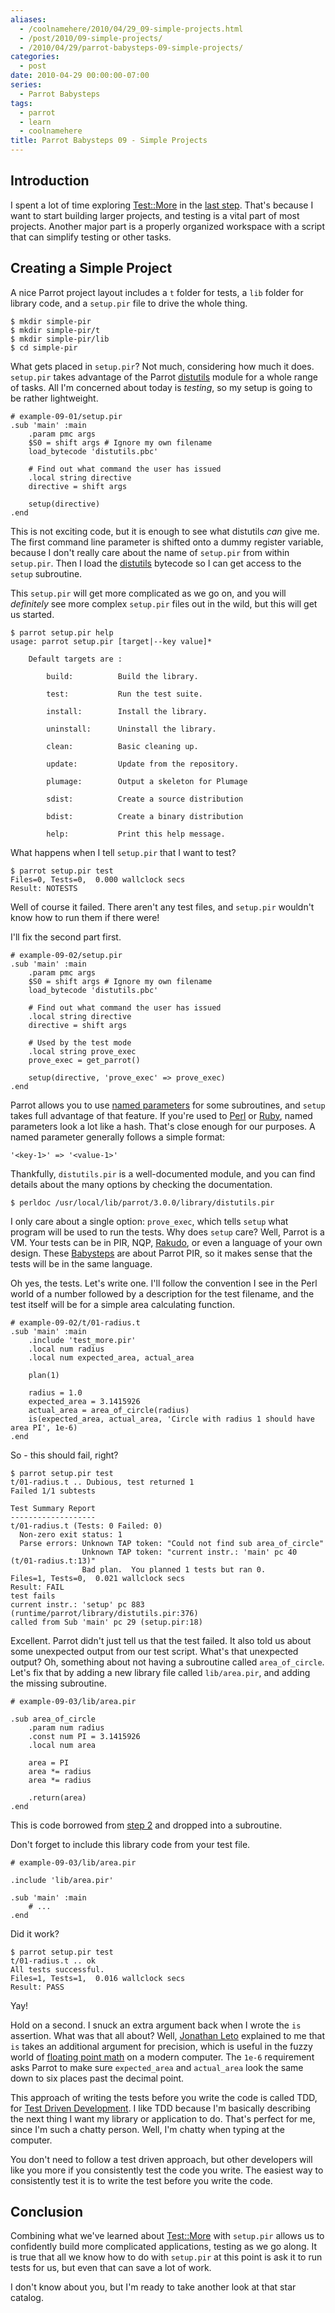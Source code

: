 ```yaml
---
aliases:
  - /coolnamehere/2010/04/29_09-simple-projects.html
  - /post/2010/09-simple-projects/
  - /2010/04/29/parrot-babysteps-09-simple-projects/
categories:
  - post
date: 2010-04-29 00:00:00-07:00
series:
  - Parrot Babysteps
tags:
  - parrot
  - learn
  - coolnamehere
title: Parrot Babysteps 09 - Simple Projects
---
```


[Test::More]: https://github.com/parrot/parrot/blob/RELEASE_3_0_0/runtime/parrot/library/Test/More.pir
[distutils]: https://github.com/parrot/parrot/blob/RELEASE_3_0_0/runtime/parrot/library/distutils.pir
[last step]: /post/2009/12/parrot-babysteps-08-testing-with-testmore

## Introduction

I spent a lot of time exploring [Test::More][] in the [last step][]. That's because
I want to start building larger projects, and testing is a vital part of most
projects. Another major part is a properly organized workspace with a script that
can simplify testing or other tasks.

## Creating a Simple Project

A nice Parrot project layout includes a `t` folder for tests, a `lib` folder for
library code, and a `setup.pir` file to drive the whole thing.

```
$ mkdir simple-pir
$ mkdir simple-pir/t
$ mkdir simple-pir/lib
$ cd simple-pir
```

What gets placed in `setup.pir`? Not much, considering how much it does.
`setup.pir` takes advantage of the Parrot [distutils][] module for a whole range
of tasks. All I'm concerned about today is *testing*, so my setup is going to be
rather lightweight.

```
# example-09-01/setup.pir
.sub 'main' :main
    .param pmc args
    $S0 = shift args # Ignore my own filename
    load_bytecode 'distutils.pbc'

    # Find out what command the user has issued
    .local string directive
    directive = shift args

    setup(directive)
.end
```

This is not exciting code, but it is enough to see what distutils *can* give me.
The first command line parameter is shifted onto a dummy register variable, 
because I don't really care about the name of `setup.pir` from within
`setup.pir`.  Then I load the [distutils][] bytecode so I can get access to the `setup` subroutine. 

This `setup.pir` will get more complicated as we go on, and you will
*definitely* see more complex `setup.pir` files out in the wild, but this will
get us started.

```
$ parrot setup.pir help
usage: parrot setup.pir [target|--key value]*

    Default targets are :

        build:          Build the library.

        test:           Run the test suite.

        install:        Install the library.

        uninstall:      Uninstall the library.

        clean:          Basic cleaning up.

        update:         Update from the repository.

        plumage:        Output a skeleton for Plumage

        sdist:          Create a source distribution

        bdist:          Create a binary distribution

        help:           Print this help message.
```

What happens when I tell `setup.pir` that I want to test?

```
$ parrot setup.pir test
Files=0, Tests=0,  0.000 wallclock secs
Result: NOTESTS
```

Well of course it failed. There aren't any test files, and `setup.pir` wouldn't
know how to run them if there were!

I'll fix the second part first.

```
# example-09-02/setup.pir
.sub 'main' :main
    .param pmc args
    $S0 = shift args # Ignore my own filename
    load_bytecode 'distutils.pbc'

    # Find out what command the user has issued
    .local string directive
    directive = shift args

    # Used by the test mode
    .local string prove_exec
    prove_exec = get_parrot()

    setup(directive, 'prove_exec' => prove_exec)
.end
```

[named parameters]: http://docs.parrot.org/parrot/latest/html/docs/book/pir/ch06_subroutines.pod.html#Named_Parameters
[Perl]: /tags/perl/
[Ruby]: /tags/ruby/

Parrot allows you to use [named parameters][] for some subroutines, and `setup`
takes full advantage of that feature. If you're used to [Perl][] or [Ruby][],
named parameters look a lot like a hash. That's close enough for our purposes. A
named parameter generally follows a simple format:

```
'<key-1>' => '<value-1>'
```

Thankfully, `distutils.pir` is a well-documented module, and you
can find details about the many options by checking the documentation.

```
$ perldoc /usr/local/lib/parrot/3.0.0/library/distutils.pir
```

[Rakudo]: /tags/raku-lang/
[Babysteps]: /post/2009/07/parrot-babysteps

I only care about a single option: `prove_exec`, which tells `setup` what program 
will be used to run the tests. Why does `setup` care? Well, Parrot is a VM. Your 
tests can be in PIR, NQP, [Rakudo][], or even a language of your own design.
These [Babysteps][] are about Parrot PIR, so it makes sense that the tests will be in
the same language.

Oh yes, the tests. Let's write one. I'll follow the convention I see in the Perl
world of a number followed by a description for the test filename, and the test
itself will be for a simple area calculating function.

```
# example-09-02/t/01-radius.t
.sub 'main' :main
    .include 'test_more.pir'
    .local num radius
    .local num expected_area, actual_area

    plan(1)

    radius = 1.0
    expected_area = 3.1415926
    actual_area = area_of_circle(radius)
    is(expected_area, actual_area, 'Circle with radius 1 should have area PI', 1e-6)
.end
```

So - this should fail, right?

```
$ parrot setup.pir test
t/01-radius.t .. Dubious, test returned 1
Failed 1/1 subtests 

Test Summary Report
-------------------
t/01-radius.t (Tests: 0 Failed: 0)
  Non-zero exit status: 1
  Parse errors: Unknown TAP token: "Could not find sub area_of_circle"
                Unknown TAP token: "current instr.: 'main' pc 40
(t/01-radius.t:13)"
                Bad plan.  You planned 1 tests but ran 0.
Files=1, Tests=0,  0.021 wallclock secs
Result: FAIL
test fails
current instr.: 'setup' pc 883 (runtime/parrot/library/distutils.pir:376)
called from Sub 'main' pc 29 (setup.pir:18)
```

Excellent. Parrot didn't just tell us that the test failed. It also told us
about some unexpected output from our test script. What's that unexpected
output? Oh, something about not having a subroutine called `area_of_circle`.
Let's fix that by adding a new library file called `lib/area.pir`, and adding
the missing subroutine.

```
# example-09-03/lib/area.pir

.sub area_of_circle
    .param num radius
    .const num PI = 3.1415926
    .local num area

    area = PI
    area *= radius
    area *= radius

    .return(area)
.end
```

[step 2]: /post/2009/07/parrot-babysteps-02-variables-and-types

This is code borrowed from [step 2][] and dropped into a subroutine.

Don't forget to include this library code from your test file.

```
# example-09-03/lib/area.pir

.include 'lib/area.pir'

.sub 'main' :main
    # ...
.end
```

Did it work?

```
$ parrot setup.pir test
t/01-radius.t .. ok
All tests successful.
Files=1, Tests=1,  0.016 wallclock secs
Result: PASS
```

Yay!

[Jonathan Leto]: http://leto.net

Hold on a second. I snuck an extra argument back when I wrote the `is` assertion. What was that
all about? Well, [Jonathan Leto][] explained to me that `is` takes an additional argument
for precision, which is useful in the fuzzy world of [floating point 
math](http://en.wikipedia.org/wiki/Floating_point#Accuracy_problems) on
a modern computer. The `1e-6` requirement asks Parrot to make sure `expected_area`
and `actual_area` look the same down to six places past the decimal point.

[Test Driven Development]: http://en.wikipedia.org/wiki/Test-driven_development

This approach of writing the tests before you write the code is called TDD, for
[Test Driven Development][]. I like TDD because I'm basically describing the next
thing I want my library or application to do. That's perfect for me, since I'm such
a chatty person. Well, I'm chatty when typing at the computer. 

You don't need to follow a
test driven approach, but other developers will like you more if you consistently
test the code you write. The easiest way to consistently test it is to write the
test before you write the code.

## Conclusion

Combining what we've learned about [Test::More][] with `setup.pir` allows us to
confidently build more complicated applications, testing as we go along. It is
true that all we know how to do with `setup.pir` at this point is ask it to run
tests for us, but even that can save a lot of work.

I don't know about you, but I'm ready to take another look at that star catalog.
